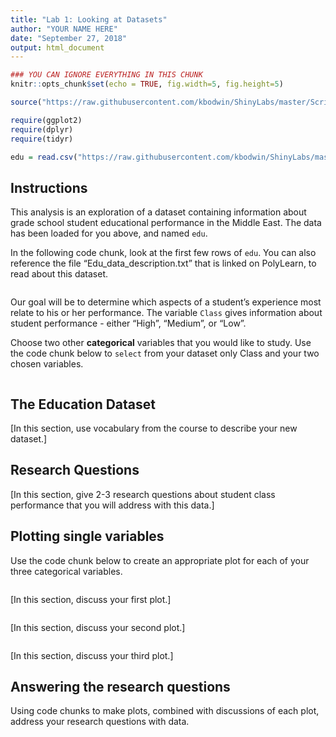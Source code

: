 ```yaml
---
title: "Lab 1: Looking at Datasets"
author: "YOUR NAME HERE"
date: "September 27, 2018"
output: html_document
---
```


```r
### YOU CAN IGNORE EVERYTHING IN THIS CHUNK
knitr::opts_chunk$set(echo = TRUE, fig.width=5, fig.height=5)

source("https://raw.githubusercontent.com/kbodwin/ShinyLabs/master/Scripts/packageLoaders2.R")

require(ggplot2)
require(dplyr)
require(tidyr)

edu = read.csv("https://raw.githubusercontent.com/kbodwin/ShinyLabs/master/Datasets/Edu-Data.csv")

```

## Instructions

This analysis is an exploration of a dataset containing information about grade school student educational performance in the Middle East.  The data has been loaded for you above, and named `edu`.

In the following code chunk, look at the first few rows of `edu`.  You can also reference the file "Edu_data_description.txt" that is linked on PolyLearn, to read about this dataset.

```r

```

Our goal will be to determine which aspects of a student's experience most relate to his or her performance.  The variable `Class` gives information about student performance - either "High", "Medium", or "Low".

Choose two other **categorical** variables that you would like to study.  Use the code chunk below to `select` from your dataset only Class and your two chosen variables.

```r

```


## The Education Dataset


[In this section, use vocabulary from the course to describe your new dataset.]

## Research Questions

[In this section, give 2-3 research questions about student class performance that you will address with this data.]

## Plotting single variables

Use the code chunk below to create an appropriate plot for each of your three categorical variables.

```r

```

[In this section, discuss your first plot.]

```r

```

[In this section, discuss your second plot.]

```r

```

[In this section, discuss your third plot.]

## Answering the research questions

Using code chunks to make plots, combined with discussions of each plot, address your research questions with data.


